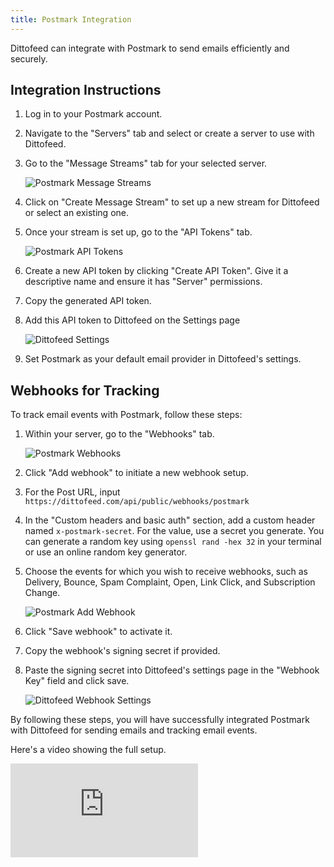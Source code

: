 ```yaml
---
title: Postmark Integration
---
```


Dittofeed can integrate with Postmark to send emails efficiently and securely.

## Integration Instructions

1. Log in to your Postmark account.
2. Navigate to the "Servers" tab and select or create a server to use with Dittofeed.
3. Go to the "Message Streams" tab for your selected server.

   ![Postmark Message Streams](/images/postmark-message-streams.png)

4. Click on "Create Message Stream" to set up a new stream for Dittofeed or select an existing one.
5. Once your stream is set up, go to the "API Tokens" tab.

   ![Postmark API Tokens](/images/postmark-api-tokens.png)

6. Create a new API token by clicking "Create API Token". Give it a descriptive name and ensure it has "Server" permissions.
7. Copy the generated API token.
8. Add this API token to Dittofeed on the Settings page

   ![Dittofeed Settings](/images/postmark-settings.png)

9. Set Postmark as your default email provider in Dittofeed's settings.

## Webhooks for Tracking

To track email events with Postmark, follow these steps:

1. Within your server, go to the "Webhooks" tab.

   ![Postmark Webhooks](/images/postmark-webhooks.png)

2. Click "Add webhook" to initiate a new webhook setup.
3. For the Post URL, input `https://dittofeed.com/api/public/webhooks/postmark`
4. In the "Custom headers and basic auth" section, add a custom header named `x-postmark-secret`. For the value, use a secret you generate. You can generate a random key using `openssl rand -hex 32` in your terminal or use an online random key generator.
5. Choose the events for which you wish to receive webhooks, such as Delivery, Bounce, Spam Complaint, Open, Link Click, and Subscription Change.

   ![Postmark Add Webhook](/images/postmark-add-webhook.png)

6. Click "Save webhook" to activate it.
7. Copy the webhook's signing secret if provided.
8. Paste the signing secret into Dittofeed's settings page in the "Webhook Key" field and click save.

   ![Dittofeed Webhook Settings](/images/postmark-settings.png)

By following these steps, you will have successfully integrated Postmark with Dittofeed for sending emails and tracking email events.

Here's a video showing the full setup.

<iframe
  class="w-full aspect-video"
  src="https://www.youtube.com/embed/Eg7btIdzC58?si=znL6s4KFkV_Esmba"
  title="YouTube video player"
  frameborder="0"
  allow="accelerometer; autoplay; clipboard-write; encrypted-media; gyroscope; picture-in-picture; web-share"
  allowFullScreen>
</iframe>
